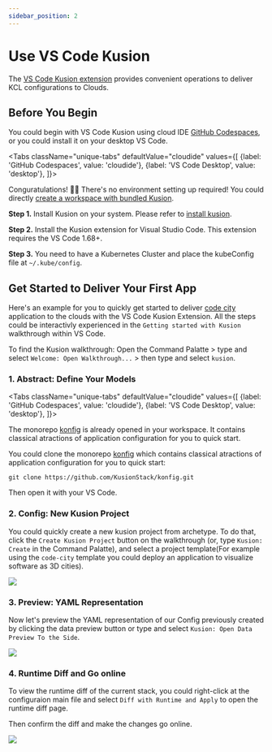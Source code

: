 ```yaml
---
sidebar_position: 2
---
```



# Use VS Code Kusion

The [VS Code Kusion extension](https://marketplace.visualstudio.com/items?itemName=KusionStack.kusion) provides convenient operations to deliver KCL configurations to Clouds.

## Before You Begin

You could begin with VS Code Kusion using cloud IDE [GitHub Codespaces](https://github.com/features/codespaces), or you could install it on your desktop VS Code.

<Tabs
  className="unique-tabs"
  defaultValue="cloudide"
  values={[
    {label: 'GitHub Codespaces', value: 'cloudide'},
    {label: 'VS Code Desktop', value: 'desktop'},
  ]}>
<TabItem value="cloudide">

Conguratulations! 🎉🎉 There's no environment setting up required! You could directly [create a workspace with bundled Kusion](https://github.com/codespaces/new?hide_repo_select=true&ref=main&repo=488867056&machine=standardLinux32gb&devcontainer_path=.devcontainer.json).

</TabItem>
<TabItem value="desktop">

**Step 1.** Install Kusion on your system. Please refer to [install kusion](/docs/user_docs/getting-started/install).

**Step 2.** Install the Kusion extension for Visual Studio Code. This extension requires the VS Code 1.68+.

**Step 3.** You need to have a Kubernetes Cluster and place the kubeConfig file at `~/.kube/config`.

</TabItem>
</Tabs>

## Get Started to Deliver Your First App

Here's an example for you to quickly get started to deliver [code city](https://wettel.github.io/codecity.html) application to the clouds with the VS Code Kusion Extension. All the steps could be interactivly experienced in the `Getting started with Kusion` walkthrough within VS Code.

To find the Kusion walkthrough: Open the Command Palatte > type and select `Welcome: Open Walkthrough...` > then type and select `kusion`.


### 1. Abstract: Define Your Models

<Tabs
  className="unique-tabs"
  defaultValue="cloudide"
  values={[
    {label: 'GitHub Codespaces', value: 'cloudide'},
    {label: 'VS Code Desktop', value: 'desktop'},
  ]}>
<TabItem value="cloudide">

The monorepo [konfig](https://github.com/KusionStack/konfig) is already opened in your workspace. It contains classical atractions of application configuration for you to quick start.

</TabItem>
<TabItem value="desktop">

You could clone the monorepo [konfig](https://github.com/KusionStack/konfig) which contains classical atractions of application configuration for you to quick start:
    
```shell
git clone https://github.com/KusionStack/konfig.git
```

Then open it with your VS Code.

</TabItem>
</Tabs>

### 2. Config: New Kusion Project

You could quickly create a new kusion project from archetype. To do that, click the `Create Kusion Project` button on the walkthrough (or, type `Kusion: Create` in the Command Palatte), and select a project template(For example using the `code-city` template you could deploy an application to visualize software as 3D cities).

![](/img/docs/user_docs/getting-started/create-project.gif)

### 3. Preview: YAML Representation

Now let's preview the YAML representation of our Config previously created by clicking the data preview button or type and select `Kusion: Open Data Preview To the Side`.

![](/img/docs/user_docs/getting-started/data-preview.gif)

### 4. Runtime Diff and Go online
    
To view the runtime diff of the current stack, you could right-click at the configuraion main file and select `Diff with Runtime and Apply` to open the runtime diff page.

Then confirm the diff and make the changes go online.

![](/img/docs/user_docs/getting-started/config-diff-apply.gif)
